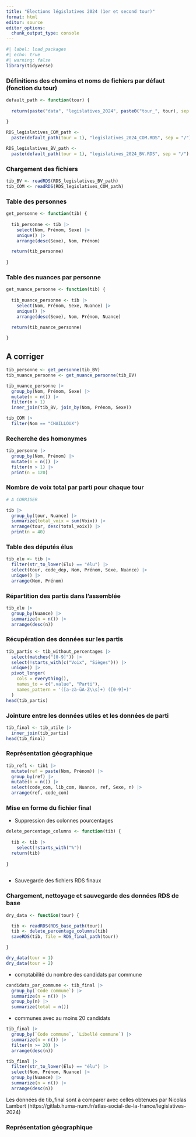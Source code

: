 ```yaml
---
title: "Elections législatives 2024 (1er et second tour)"
format: html
editor: source
editor_options: 
  chunk_output_type: console
---
```


```r
#| label: load_packages
#| echo: true 
#| warning: false
library(tidyverse)

```

### Définitions des chemins et noms de fichiers par défaut (fonction du tour)

```r

default_path <- function(tour) {
  
  return(paste("data", "legislatives_2024", paste0("tour_", tour), sep = "/"))
  
}

RDS_legislatives_COM_path <-
  paste(default_path(tour = 1), "legislatives_2024_COM.RDS", sep = "/")

RDS_legislatives_BV_path <-
  paste(default_path(tour = 1), "legislatives_2024_BV.RDS", sep = "/")

```

### Chargement des fichiers

```r

tib_BV <- readRDS(RDS_legislatives_BV_path)
tib_COM <- readRDS(RDS_legislatives_COM_path)

```

### Table des personnes

```r

get_personne <- function(tib) {
  
  tib_personne <- tib |> 
    select(Nom, Prénom, Sexe) |>
    unique() |> 
    arrange(desc(Sexe), Nom, Prénom) 

  return(tib_personne)
  
}

```

### Table des nuances par personne

```r

get_nuance_personne <- function(tib) {
  
  tib_nuance_personne <- tib |> 
    select(Nom, Prénom, Sexe, Nuance) |>
    unique() |> 
    arrange(desc(Sexe), Nom, Prénom, Nuance) 

  return(tib_nuance_personne)
  
}

```


## A corriger

```r
tib_personne <- get_personne(tib_BV)
tib_nuance_personne <- get_nuance_personne(tib_BV)

tib_nuance_personne |> 
  group_by(Nom, Prénom, Sexe) |> 
  mutate(n = n()) |> 
  filter(n > 1)
  inner_join(tib_BV, join_by(Nom, Prénom, Sexe))

```

```r

tib_COM |> 
  filter(Nom == "CHAILLOUX")

```



### Recherche des homonymes

```r

tib_personne |> 
  group_by(Nom, Prénom) |> 
  mutate(n = n()) |> 
  filter(n > 1) |> 
  print(n = 120)

```

### Nombre de voix total par parti pour chaque tour

```r

# A CORRIGER

tib |> 
  group_by(tour, Nuance) |> 
  summarize(total_voix = sum(Voix)) |> 
  arrange(tour, desc(total_voix)) |> 
  print(n = 40)

```



### Table des députés élus

```r

tib_elu <- tib |> 
  filter(str_to_lower(Elu) == "élu") |> 
  select(tour, code_dep, Nom, Prénom, Sexe, Nuance) |>
  unique() |> 
  arrange(Nom, Prénom) 

```

### Répartition des partis dans l'assemblée

```r

tib_elu |> 
  group_by(Nuance) |> 
  summarize(n = n()) |> 
  arrange(desc(n))

```



### Récupération des données sur les partis

```r

tib_partis <- tib_without_percentages |> 
  select(matches("[0-9]")) |> 
  select(!starts_with(c("Voix", "Sièges"))) |> 
  unique() |> 
  pivot_longer(
    cols = everything(),
    names_to = c(".value", "Parti"),
    names_pattern = '([a-zà-üA-Z\\s]+) ([0-9]+)'
  )
head(tib_partis)

```

### Jointure entre les données utiles et les données de parti

```r

tib_final <- tib_utile |> 
  inner_join(tib_partis)
head(tib_final)

```

### Représentation géographique

```r

tib_ref1 <- tib1 |> 
  mutate(ref = paste(Nom, Prénom)) |> 
  group_by(ref) |> 
  mutate(n = n()) |> 
  select(code_com, lib_com, Nuance, ref, Sexe, n) |> 
  arrange(ref, code_com)


```


### Mise en forme du fichier final

- Suppression des colonnes pourcentages

```r

delete_percentage_columns <- function(tib) {
  
  tib <- tib |> 
    select(!starts_with("%"))
  return(tib)
  
}
  
```



- Sauvegarde des fichiers RDS finaux

### Chargement, nettoyage et sauvegarde des données RDS de base

```r

dry_data <- function(tour) {

  tib <- readRDS(RDS_base_path(tour))
  tib <- delete_percentage_columns(tib)
  saveRDS(tib, file = RDS_final_path(tour))

}

```


```r

dry_data(tour = 1)
dry_data(tour = 2)

```

- comptabilité du nombre des candidats par commune

```r

candidats_par_commune <- tib_final |> 
  group_by(`Code commune`) |> 
  summarize(n = n()) |> 
  group_by(n) |> 
  summarize(total = n())

```

- communes avec au moins 20 candidats 

```r

tib_final |> 
  group_by(`Code commune`, `Libellé commune`) |> 
  summarize(n = n()) |> 
  filter(n >= 20) |> 
  arrange(desc(n))


```


```r

tib_final |> 
  filter(str_to_lower(Elu) == "élu") |> 
  select(Nom, Prénom, Nuance) |> 
  group_by(Nuance) |> 
  summarize(n = n()) |> 
  arrange(desc(n))

```

Les données de tib_final sont à comparer avec celles obtenues par Nicolas Lambert
(https://gitlab.huma-num.fr/atlas-social-de-la-france/legislatives-2024)

### Représentation géographique









